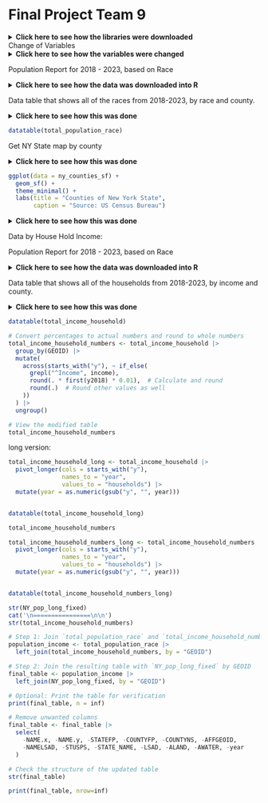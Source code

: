 # Final Project Team 9

<details>
  <summary>**Click here to see how the libraries were downloaded**</summary>
```r
required_packages <- c(
  "tidycensus", "tigris", "plotly", "gganimate", "viridis", "magick"
)

for (pkg in required_packages) {
  if (!require(pkg, character.only = TRUE)) {
    install.packages(pkg, dependencies = TRUE)
  }
}

library(tidycensus)
library(tidyverse) 
library(DT)
library(tigris)
library(plotly)
library(gganimate)
library(viridis)
library(sf)
library(magick) 

```
</details>

Change of Variables 
<details>
  <summary>**Click here to see how the variables were changed**</summary>
```r

vars_2018 <- load_variables(2018, "acs1", cache = TRUE)

var_map <- c(
  "B02001_001" = "Estimated Total",
  "B02001_002" = "White Alone", 
  "B02001_003" = "Black or African American Alone", 
  "B02001_004" = "American Indian and Alaska Native Alone",
  "B02001_005" = "Asian Alone", 
  "B02001_006" = "Native Hawaiian and other Pacific Islander Alone",
  "B02001_007" = "Some Other Race", 
  "B02001_008" = "2 or more races"
)

```
</details>

Population Report for 2018 - 2023, based on Race

<details>
  <summary>**Click here to see how the data was downloaded into R**</summary>
```r
# Getting 2018: 

population_1901_2018 <- get_acs(
  geography = "county",
  variables = c("B02001_001", "B02001_002", "B02001_003", "B02001_004", "B02001_005", "B02001_006", "B02001_007", "B02001_008"),
  year = 2018,
  survey = "acs1"
)

population_1901_2018 <- population_1901_2018 |>
  filter(str_detect(NAME, regex("New York", ignore_case = TRUE))) |>
  rename(race = variable) |>
  rename(y2018 = estimate) |>
  select(-moe)


population_1901_2018 <- population_1901_2018 |>
  mutate(race = var_map[race])

# Getting 2019

population_1901_2019 <- get_acs(
  geography = "county",
  variables = c("B02001_001", "B02001_002", "B02001_003", "B02001_004", "B02001_005", "B02001_006", "B02001_007", "B02001_008"),
  year = 2019,
  survey = "acs1"
)

population_1901_2019 <- population_1901_2019 |>
  filter(str_detect(NAME, regex("New York", ignore_case = TRUE))) |>
  rename(race = variable) |>
  rename(y2019 = estimate) |>
  select(-moe)


population_1901_2019 <- population_1901_2019 |>
  mutate(race = var_map[race])


# Getting 2021

population_1901_2021 <- get_acs(
  geography = "county",
  variables = c("B02001_001", "B02001_002", "B02001_003", "B02001_004", "B02001_005", "B02001_006", "B02001_007", "B02001_008"),
  year = 2021,
  survey = "acs1"
)

population_1901_2021 <- population_1901_2021 |>
  filter(str_detect(NAME, regex("New York", ignore_case = TRUE))) |>
  rename(race = variable) |>
  rename(y2021 = estimate) |>
  select(-moe)


population_1901_2021 <- population_1901_2021 |>
  mutate(race = var_map[race])


# Getting 2022


population_1901_2022 <- get_acs(
  geography = "county",
  variables = c("B02001_001", "B02001_002", "B02001_003", "B02001_004", "B02001_005", "B02001_006", "B02001_007", "B02001_008"),
  year = 2022,
  survey = "acs1"
)

population_1901_2022 <- population_1901_2022 |>
  filter(str_detect(NAME, regex("New York", ignore_case = TRUE))) |>
  rename(race = variable) |>
  rename(y2022 = estimate) |>
  select(-moe)


population_1901_2022 <- population_1901_2022 |>
  mutate(race = var_map[race])


# Getting 2023

population_1901_2023 <- get_acs(
  geography = "county",
  variables = c("B02001_001", "B02001_002", "B02001_003", "B02001_004", "B02001_005", "B02001_006", "B02001_007", "B02001_008"),
  year = 2023,
  survey = "acs1"
)

population_1901_2023 <- population_1901_2023 |>
  filter(str_detect(NAME, regex("New York", ignore_case = TRUE))) |>
  rename(race = variable) |>
  rename(y2023 = estimate) |>
  select(-moe)


population_1901_2023 <- population_1901_2023 |>
  mutate(race = var_map[race]) 

```
</details>


Data table that shows all of the races from 2018-2023, by race and county. 

<details>
  <summary>**Click here to see how this was done**</summary>
```r

total_population_race <- population_1901_2018 |>
  left_join(select(population_1901_2019, y2019, GEOID, race), by = c("GEOID", "race")) |>
  left_join(select(population_1901_2021, y2021, GEOID, race), by = c("GEOID", "race")) |>
  left_join(select(population_1901_2022, y2022, GEOID, race), by = c("GEOID", "race")) |>
  left_join(select(population_1901_2023, y2023, GEOID, race), by = c("GEOID", "race")) 
            
```
</details>


```r

datatable(total_population_race)

```


Get NY State map by county 

<details>
  <summary>**Click here to see how this was done**</summary>
```r

ny_counties <- counties(state = "NY", cb = TRUE)

ny_counties_sf <- st_as_sf(ny_counties)

```
</details>


```r

ggplot(data = ny_counties_sf) +
  geom_sf() +
  theme_minimal() +
  labs(title = "Counties of New York State",
       caption = "Source: US Census Bureau")

```


<details>
  <summary>**Click here to see how this was done**</summary>
```r
# Only total population 
estimated_total <- total_population_race |>
  filter(grepl("Estimated Total", race))

            
estimated_total_long <- estimated_total |>
  pivot_longer(cols = starts_with("y"),
               names_to = "year",
               values_to = "population") |>
  mutate(year = as.numeric(gsub("y", "", year))) |>
  select(-race, -NAME)


NY_pop_long <- ny_counties_sf |>
  left_join(estimated_total_long, by = "GEOID")

```


```r
p <- ggplot(NY_pop_long_fixed) +
  geom_sf(aes(fill = population, group = GEOID), color = "black") +  # Keep counties stable
  scale_fill_gradient(
    name = "Population (in thousands)",
    low = "lightblue",  # Light blue for least populated
    high = "darkblue",  # Dark blue for most populated
    trans = "log",  # Log transformation for smoother scale
    labels = scales::label_number(scale = 0.001, accuracy = 0.1)  # In thousands
  ) +
  theme_bw() +
  labs(
    title = "Population by County in New York",
    subtitle = "Year: {floor(frame_time)}",
    caption = "Source: Your Dataset"
  ) +
  theme(legend.position = "right") +
  transition_time(year) +
  ease_aes('linear')

# Render the animation
animate(p)

```

</details>
Data by House Hold Income: 

Population Report for 2018 - 2023, based on Race

<details>
  <summary>**Click here to see how the data was downloaded into R**</summary>
```r
var_map2 <- c(
  "S1901_C01_001" = "Total Households",
  "S1901_C01_002" = "Income < $10,000", 
  "S1901_C01_003" = "Income $10,000 - $14,999", 
  "S1901_C01_004" = "Income $15,000 - $24,999",
  "S1901_C01_005" = "Income $25,000 - $34,999", 
  "S1901_C01_006" = "Income $35,000 - $49,999",
  "S1901_C01_007" = "Income $50,000 - $74,999", 
  "S1901_C01_008" = "Income $75,000 - $99,999",
  "S1901_C01_009" = "Income $100,000 - $149,999",
  "S1901_C01_010" = "Income $150,000 - $199,999",
  "S1901_C01_011" = "Income > $200,000"
)

# Income 2018
Income_2018 <- get_acs(
  geography = "county",
  variables = c("S1901_C01_001E", "S1901_C01_002E", "S1901_C01_003E", "S1901_C01_004E", "S1901_C01_005E", "S1901_C01_006E", "S1901_C01_007E", "S1901_C01_008E", "S1901_C01_009E", "S1901_C01_010E", "S1901_C01_011E"),
  year = 2018,
  survey = "acs1"
)

Income_2018 <- Income_2018 |>
  filter(str_detect(NAME, regex("New York", ignore_case = TRUE))) |>
  rename(income = variable) |>
  rename(y2018 = estimate) |>
  select(-moe)


Income_2018 <- Income_2018 |>
  mutate(income = var_map2[income])

# Income 2019

Income_2019 <- get_acs(
  geography = "county",
  variables = c("S1901_C01_001E", "S1901_C01_002E", "S1901_C01_003E", "S1901_C01_004E", "S1901_C01_005E", "S1901_C01_006E", "S1901_C01_007E", "S1901_C01_008E", "S1901_C01_009E", "S1901_C01_010E", "S1901_C01_011E"),
  year = 2019,
  survey = "acs1"
)

Income_2019 <- Income_2019 |>
  filter(str_detect(NAME, regex("New York", ignore_case = TRUE))) |>
  rename(income = variable) |>
  rename(y2019 = estimate) |>
  select(-moe)


Income_2019 <- Income_2019 |>
  mutate(income = var_map2[income])

# Get 2021

Income_2021 <- get_acs(
  geography = "county",
  variables = c("S1901_C01_001E", "S1901_C01_002E", "S1901_C01_003E", "S1901_C01_004E", "S1901_C01_005E", "S1901_C01_006E", "S1901_C01_007E", "S1901_C01_008E", "S1901_C01_009E", "S1901_C01_010E", "S1901_C01_011E"),
  year = 2021,
  survey = "acs1"
)

Income_2021 <- Income_2021 |>
  filter(str_detect(NAME, regex("New York", ignore_case = TRUE))) |>
  rename(income = variable) |>
  rename(y2021 = estimate) |>
  select(-moe)


Income_2021 <- Income_2021 |>
  mutate(income = var_map2[income])


# Get 2022

Income_2022 <- get_acs(
  geography = "county",
  variables = c("S1901_C01_001E", "S1901_C01_002E", "S1901_C01_003E", "S1901_C01_004E", "S1901_C01_005E", "S1901_C01_006E", "S1901_C01_007E", "S1901_C01_008E", "S1901_C01_009E", "S1901_C01_010E", "S1901_C01_011E"),
  year = 2022,
  survey = "acs1"
)

Income_2022 <- Income_2022 |>
  filter(str_detect(NAME, regex("New York", ignore_case = TRUE))) |>
  rename(income = variable) |>
  rename(y2022 = estimate) |>
  select(-moe)


Income_2022 <- Income_2022 |>
  mutate(income = var_map2[income])

# Get 2023

Income_2023 <- get_acs(
  geography = "county",
  variables = c("S1901_C01_001E", "S1901_C01_002E", "S1901_C01_003E", "S1901_C01_004E", "S1901_C01_005E", "S1901_C01_006E", "S1901_C01_007E", "S1901_C01_008E", "S1901_C01_009E", "S1901_C01_010E", "S1901_C01_011E"),
  year = 2023,
  survey = "acs1"
)

Income_2023 <- Income_2023 |>
  filter(str_detect(NAME, regex("New York", ignore_case = TRUE))) |>
  rename(income = variable) |>
  rename(y2023 = estimate) |>
  select(-moe)


Income_2023 <- Income_2023 |>
  mutate(income = var_map2[income])


```
</details>

Data table that shows all of the households from 2018-2023, by income and county. 

<details>
  <summary>**Click here to see how this was done**</summary>
```r

# Join tables

total_income_household <- Income_2018 |>
  left_join(select(Income_2019, y2019, GEOID, income), by = c("GEOID", "income")) |>
  left_join(select(Income_2021, y2021, GEOID, income), by = c("GEOID", "income")) |>
  left_join(select(Income_2022, y2022, GEOID, income), by = c("GEOID", "income")) |>
  left_join(select(Income_2023, y2023, GEOID, income), by = c("GEOID", "income")) 

            
```
</details>


```r

datatable(total_income_household)

```

```r
# Convert percentages to actual numbers and round to whole numbers
total_income_household_numbers <- total_income_household |>
  group_by(GEOID) |>
  mutate(
    across(starts_with("y"), ~ if_else(
      grepl("^Income", income), 
      round(. * first(y2018) * 0.01),  # Calculate and round
      round(.)  # Round other values as well
    ))
  ) |>
  ungroup()

# View the modified table
total_income_household_numbers


```



long version: 

```r
total_income_household_long <- total_income_household |>
  pivot_longer(cols = starts_with("y"),
               names_to = "year",
               values_to = "households") |>
  mutate(year = as.numeric(gsub("y", "", year))) 


datatable(total_income_household_long)

```

```r
total_income_household_numbers

total_income_household_numbers_long <- total_income_household_numbers |>
  pivot_longer(cols = starts_with("y"),
               names_to = "year",
               values_to = "households") |>
  mutate(year = as.numeric(gsub("y", "", year))) 


datatable(total_income_household_numbers_long)
```


```r
str(NY_pop_long_fixed)
cat('\n================\n\n')
str(total_income_household_numbers)
```

```r
# Step 1: Join `total_population_race` and `total_income_household_numbers` by GEOID
population_income <- total_population_race |>
  left_join(total_income_household_numbers, by = "GEOID")

# Step 2: Join the resulting table with `NY_pop_long_fixed` by GEOID
final_table <- population_income |>
  left_join(NY_pop_long_fixed, by = "GEOID")

# Optional: Print the table for verification
print(final_table, n = inf)

```
```r
# Remove unwanted columns
final_table <- final_table |>
  select(
    -NAME.x, -NAME.y, -STATEFP, -COUNTYFP, -COUNTYNS, -AFFGEOID, 
    -NAMELSAD, -STUSPS, -STATE_NAME, -LSAD, -ALAND, -AWATER, -year
  )

# Check the structure of the updated table
str(final_table)
```


```r
print(final_table, nrow=inf)
```



